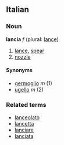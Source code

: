 ==Italian==
===Noun===
'''lancia''' ''f'' (plural: [[lance]])

# [[lance]], [[spear]]
# [[nozzle]]

====Synonyms====
*[[germoglio]] ''m'' (1)
*[[ugello]] ''m'' (2)

===Related terms===
*[[lanceolato]]
*[[lancetta]]
*[[lanciare]]
*[[lanciata]]